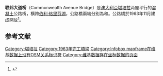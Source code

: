 {{Infobox bridge
| name                = 联邦大道桥
| native_name         = 
| native_name_lang    = 
| image               = Commonwealth Avenue Bridge over Lake Burley Griffin, Canberra.jpg
| image_upright       = 1.6
| alt                 = 
| caption             = 跨越[[伯利·格里芬湖|伯利·格里芬湖]]的联邦大道桥, 背景為[[澳洲議會大廈|澳洲議會大廈]]
| pushpin_map         = 
| pushpin_relief      = 
| pushpin_map_size    = 
| pushpin_map_alt     = 
| pushpin_map_caption = 
| coordinates         = {{coord|-35.291712|149.127068|type:landmakr_region:AU-ACT|format=dms|display=it}}<!-- {{Coord}} -->
| os_grid_reference   = 
| qid                 = 
| refs                = 
| carries             = {{link-en|联邦大道 (堪培拉)|Commonwealth Avenue (Canberra)|联邦大道}}<br/>{{small|([[機動車輛|機動車輛]]、[[行人|行人]]、[[自行車|自行車]]}} 
| crosses             = [[伯利·格里芬湖|伯利·格里芬湖]]
| locale              = [[澳大利亚首都领地|澳大利亚首都领地]][[堪培拉|堪培拉]]
| starts              = {{ACTcity|Parkes}} {{small|(south end)}}
| ends                = {{ACTcity|City}} {{small|(north end)}}
| official_name       = 
| other_name          = Commonwealth Bridge
| named_for           = 
| owner               = [[國家首都局|國家首都局]]
| maint               = 
| heritage            = 
| id                  = 
| id_type             = 
| website             = 
| preceded            = Kings Avenue Bridge 
| followed            = {{link-en|Scrivener Dam}}
| design              = 

| material2           = 
| length              = {{convert|310|m|ft|0}}
| width               = 
| height              = 
| depth               = 
| traversable         = 
| towpath             = 
| mainspan            = {{convert|240|ft|m|0|order=flip}}
| number_spans        = 5
| piers_in_water      = 4
| load                = 
| clearance_above     = 
| clearance_below     = 

| life                = 
| first_length        = 
| first_diameter      = 
| second_length       = 
| second_diameter     = 
| third_length        = 
| third_diameter      = 
| capacity            = 
| num_track           = 
| track_gauge         = 
| structure_gauge     = 
| electrification     = 
| architect           = 
| designer            = Maunsell and Partners
| contracted_designer = 
| winner              = 
| engineering         = 
| builder             = {{link-en|曼努埃爾·霍尼布魯克|Manuel Hornibrook}}
| fabricator          = 
| begin               = {{start date|1961|03||df=y}}
| complete            = 
| cost                = 
| open                = {{end date|1963|11||df=y}}<!-- or | opening = -->
| inaugurated         = 
| rebuilt             = 
| collapsed           = 
| closed              = 
| replaces            = 
| replaced_by         = 
| traffic             = 
| toll                = 
| map_type            = 
| map_relief          = 
| map_dot_label       = 
| map_image           = 
| map_size            = 
| map_alt             = 
| mapframe            = 
| mapframe_zoom       = 
| mapframe_width      = 
| mapframe_height     = 
| mapframe_marker     = 
| mapframe_marker_color = 
| mapframe_lat        = 
| mapframe_long       = 
| map_caption         = 
| extra               = <!-- extra = module = embed = -->
}}'''联邦大道桥'''（Commonwealth Avenue Bridge）是[[澳大利亞|澳大利亞]][[堪培拉|堪培拉]]两座平行的[[混凝土|混凝土]]公路桥，横跨[[伯利·格里芬湖|伯利·格里芬湖]]，公路橋兩端分別為{{link-en|喜美 (澳大利亞)|Civic, Australian Capital Territory|喜美}}和{{link-en|帕克斯 (澳大利亞)|Parkes, Australian Capital Territory|帕克斯}}。公路橋於1963年11月建成開放<ref name="NAA1.5.3">{{Cite web|title=Expansion on a grand scale|url=http://guides.naa.gov.au/records-about-act/part1/chapter5/5.3.aspx|accessdate=25 March 2020|date=2013|format=Part 1: Chapter 5|work=Government Records about the Australian Capital Territory|publisher=[[澳洲國家檔案館|澳洲國家檔案館]]|archive-date=2020-04-02|archive-url=https://web.archive.org/web/20200402231142/http://guides.naa.gov.au/records-about-act/part1/chapter5/5.3.aspx|dead-url=no}}</ref>。

==参考文献==
{{reflist}}

[[Category:堪培拉|Category:堪培拉]]
[[Category:1963年完工橋梁|Category:1963年完工橋梁]]
[[Category:Infobox_mapframe在维基数据上没有OSM关系标识符|Category:Infobox mapframe在维基数据上没有OSM关系标识符]]
[[Category:维基数据存在坐标数据的页面|Category:维基数据存在坐标数据的页面]]